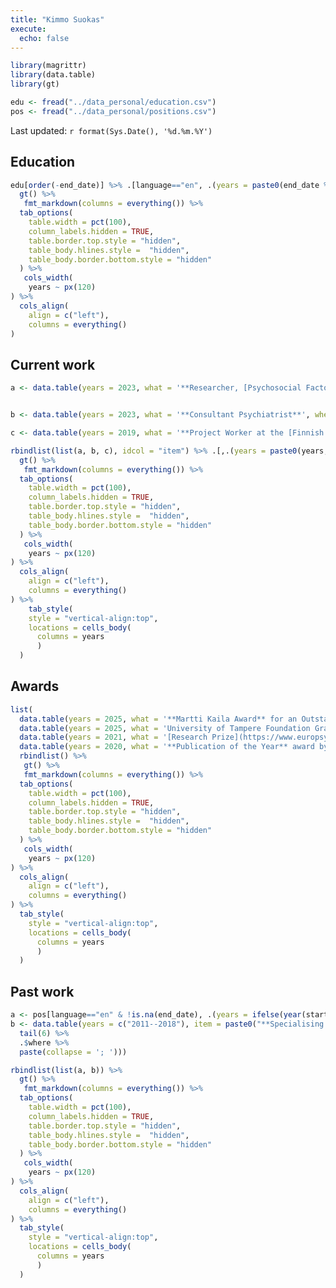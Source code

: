 ```yaml
---
title: "Kimmo Suokas"
execute:
  echo: false
---
```


```r
library(magrittr)
library(data.table)
library(gt)

edu <- fread("../data_personal/education.csv")
pos <- fread("../data_personal/positions.csv")

```

Last updated: `r format(Sys.Date(), '%d.%m.%Y')`

## Education

```r

edu[order(-end_date)] %>% .[language=="en", .(years = paste0(end_date %>% year()), what = paste0("**", what, "**, ", institute))] %>%
  gt() %>% 
   fmt_markdown(columns = everything()) %>% 
  tab_options(
    table.width = pct(100),
    column_labels.hidden = TRUE,
    table.border.top.style = "hidden",
    table_body.hlines.style =  "hidden",
    table_body.border.bottom.style = "hidden"
  ) %>% 
   cols_width(
    years ~ px(120)
) %>% 
  cols_align(
    align = c("left"),
    columns = everything()
)
```

## Current work

```r

a <- data.table(years = 2023, what = '**Researcher, [Psychosocial Factors and Health - study group](https://www.helsinki.fi/en/researchgroups/psychosocial-factors-and-health)**', where = 'Department of Psychology and Logopedics, Faculty of Medicine, University of Helsinki.')


b <- data.table(years = 2023, what = '**Consultant Psychiatrist**', where = '[Psykiatrikonsultaatiot Hilla Oy and Mehiläinen](https://www.hillaoy.fi)')

c <- data.table(years = 2019, what = '**Project Worker at the [Finnish Psychiatric Association](https://www.psy.fi/in_english)**', where = 'Member at the [Finnish Quality of Psychosis Care Register](https://repo.thl.fi/sites/laaturekisterit/psykoosienhoidonrekisteri.html) -team at the [National quality registers in healthcare and socialservices](https://thl.fi/fi/web/sote-palvelujen-johtaminen/arviointi-ja-seuranta/sote-tietopohja/terveydenhuollon-kansalliset-laaturekisterit/kansallisten-laaturekisterien-raportit) -project at the [Finnish Institute for Health and Welfare (THL)](https://thl.fi/en/web/thlfi-en)')

rbindlist(list(a, b, c), idcol = "item") %>% .[,.(years = paste0(years, " ->"), what =paste0(what, " <br> ", where))] %>% 
  gt() %>% 
   fmt_markdown(columns = everything()) %>% 
  tab_options(
    table.width = pct(100),
    column_labels.hidden = TRUE,
    table.border.top.style = "hidden",
    table_body.hlines.style =  "hidden",
    table_body.border.bottom.style = "hidden"
  ) %>% 
   cols_width(
    years ~ px(120)
) %>% 
  cols_align(
    align = c("left"),
    columns = everything()
) %>% 
    tab_style(
    style = "vertical-align:top",
    locations = cells_body(
      columns = years
      )
  ) 
```


## Awards

```r

list(
  data.table(years = 2025, what = '**Martti Kaila Award** for an Outstanding Doctoral Dissertation in 2024 by the [Finnish Psychiatric Association](https://psy.fi/martti-kaila-palkinto-2024/)'),
  data.table(years = 2025, what = 'University of Tampere Foundation Grant for a doctoral dissertation accepted with distinction 2025'),
  data.table(years = 2021, what = '[Research Prize](https://www.europsy.net/previous-winners/) by the European Psychiatric Association (EPA)'),
  data.table(years = 2020, what = '**Publication of the Year** award by the Finnish Psychiatric Association')) %>% 
  rbindlist() %>% 
   gt() %>% 
   fmt_markdown(columns = everything()) %>% 
  tab_options(
    table.width = pct(100),
    column_labels.hidden = TRUE,
    table.border.top.style = "hidden",
    table_body.hlines.style =  "hidden",
    table_body.border.bottom.style = "hidden"
  ) %>% 
   cols_width(
    years ~ px(120)
) %>% 
  cols_align(
    align = c("left"),
    columns = everything()
) %>% 
  tab_style(
    style = "vertical-align:top",
    locations = cells_body(
      columns = years
      )
  ) 


```


## Past work

```r
a <- pos[language=="en" & !is.na(end_date), .(years = ifelse(year(start_date) == year(end_date), year(start_date),  paste0(year(start_date), "--", year(end_date))), item = paste0("<b>",what, "</b><br>", where, "<br>", details_1))] %>% head(-6) 
b <- data.table(years = c("2011--2018"), item = paste0("**Specialising Physician** at ", pos[language == "en"] %>% 
  tail(6) %>% 
  .$where %>% 
  paste(collapse = '; ')))

rbindlist(list(a, b)) %>% 
  gt() %>% 
   fmt_markdown(columns = everything()) %>% 
  tab_options(
    table.width = pct(100),
    column_labels.hidden = TRUE,
    table.border.top.style = "hidden",
    table_body.hlines.style =  "hidden",
    table_body.border.bottom.style = "hidden"
  ) %>% 
   cols_width(
    years ~ px(120)
) %>% 
  cols_align(
    align = c("left"),
    columns = everything()
) %>% 
  tab_style(
    style = "vertical-align:top",
    locations = cells_body(
      columns = years
      )
  ) 



```
